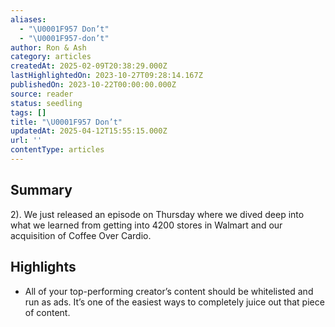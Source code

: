 ```yaml
---
aliases:
  - "\U0001F957 Don’t"
  - "\U0001F957-don’t"
author: Ron & Ash
category: articles
createdAt: 2025-02-09T20:38:29.000Z
lastHighlightedOn: 2023-10-27T09:28:14.167Z
publishedOn: 2023-10-22T00:00:00.000Z
source: reader
status: seedling
tags: []
title: "\U0001F957 Don’t"
updatedAt: 2025-04-12T15:55:15.000Z
url: ''
contentType: articles
---
```

## Summary

2). We just released an episode on Thursday where we dived deep into what we learned from getting into 4200 stores in Walmart and our acquisition of Coffee Over Cardio.

## Highlights

- All of your top-performing creator’s content should be whitelisted and run as ads. It’s one of the easiest ways to completely juice out that piece of content.
